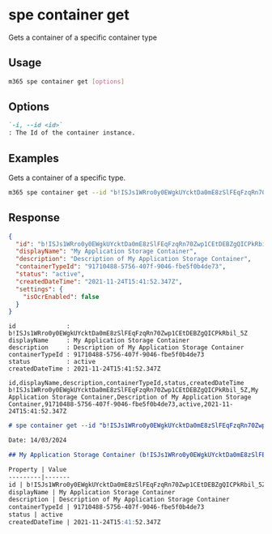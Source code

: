 
# spe container get

Gets a container of a specific container type

## Usage

```sh
m365 spe container get [options]
```

## Options

```md definition-list
`-i, --id <id>`
: The Id of the container instance.
```

<Global />

## Examples

Gets a container of a specific type.

```sh
m365 spe container get --id "b!ISJs1WRro0y0EWgkUYcktDa0mE8zSlFEqFzqRn70Zwp1CEtDEBZgQICPkRbil_5Z"
```

## Response

<Tabs>
  <TabItem value="JSON">

  ```json
  {
    "id": "b!ISJs1WRro0y0EWgkUYcktDa0mE8zSlFEqFzqRn70Zwp1CEtDEBZgQICPkRbil_5Z",
    "displayName": "My Application Storage Container",
    "description": "Description of My Application Storage Container",
    "containerTypeId": "91710488-5756-407f-9046-fbe5f0b4de73",
    "status": "active",
    "createdDateTime": "2021-11-24T15:41:52.347Z",
    "settings": {
      "isOcrEnabled": false
    }
  }
  ```

  </TabItem>
  <TabItem value="Text">

  ```text
  id              : b!ISJs1WRro0y0EWgkUYcktDa0mE8zSlFEqFzqRn70Zwp1CEtDEBZgQICPkRbil_5Z
  displayName     : My Application Storage Container
  description     : Description of My Application Storage Container
  containerTypeId : 91710488-5756-407f-9046-fbe5f0b4de73
  status          : active
  createdDateTime : 2021-11-24T15:41:52.347Z
  ```

  </TabItem>
  <TabItem value="CSV">

  ```csv
  id,displayName,description,containerTypeId,status,createdDateTime
  b!ISJs1WRro0y0EWgkUYcktDa0mE8zSlFEqFzqRn70Zwp1CEtDEBZgQICPkRbil_5Z,My Application Storage Container,Description of My Application Storage Container,91710488-5756-407f-9046-fbe5f0b4de73,active,2021-11-24T15:41:52.347Z
  ```

  </TabItem>
  <TabItem value="Markdown">

  ```md
  # spe container get --id "b!ISJs1WRro0y0EWgkUYcktDa0mE8zSlFEqFzqRn70Zwp1CEtDEBZgQICPkRbil_5Z"

  Date: 14/03/2024

  ## My Application Storage Container (b!ISJs1WRro0y0EWgkUYcktDa0mE8zSlFEqFzqRn70Zwp1CEtDEBZgQICPkRbil_5Z)

  Property | Value
  ---------|-------
  id | b!ISJs1WRro0y0EWgkUYcktDa0mE8zSlFEqFzqRn70Zwp1CEtDEBZgQICPkRbil_5Z
  displayName | My Application Storage Container
  description | Description of My Application Storage Container
  containerTypeId | 91710488-5756-407f-9046-fbe5f0b4de73
  status | active
  createdDateTime | 2021-11-24T15:41:52.347Z
  ```

  </TabItem>
</Tabs>
